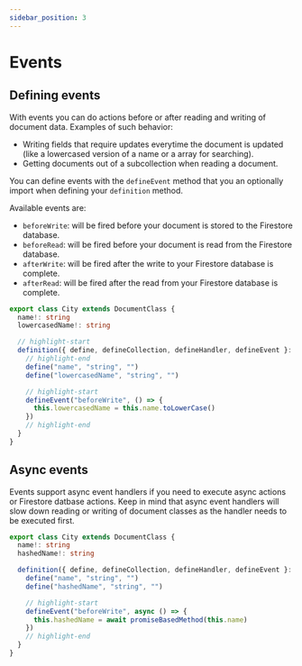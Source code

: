 ```yaml
---
sidebar_position: 3
---
```


# Events

## Defining events

With events you can do actions before or after reading and writing of document data. Examples of such behavior:
- Writing fields that require updates everytime the document is updated (like a lowercased version of a name or a array for searching).
- Getting documents out of a subcollection when reading a document.

You can define events with the `defineEvent` method that you an optionally import when defining your `definition` method.

Available events are:
- `beforeWrite`: will be fired before your document is stored to the Firestore database.
- `beforeRead`: will be fired before your document is read from the Firestore database.
- `afterWrite`: will be fired after the write to your Firestore database is complete.
- `afterRead`: will be fired after the read from your Firestore database is complete.

```ts
export class City extends DocumentClass {
  name!: string
  lowercasedName!: string

  // highlight-start
  definition({ define, defineCollection, defineHandler, defineEvent }: DocumentClassDefineProps): void {
    // highlight-end
    define("name", "string", "")
    define("lowercasedName", "string", "")

    // highlight-start
    defineEvent("beforeWrite", () => {
      this.lowercasedName = this.name.toLowerCase()
    })
    // highlight-end
  }
}
```

## Async events

Events support async event handlers if you need to execute async actions or Firestore datbase actions.
Keep in mind that async event handlers will slow down reading or writing of document classes as the handler needs to be executed first.

```ts
export class City extends DocumentClass {
  name!: string
  hashedName!: string

  definition({ define, defineCollection, defineHandler, defineEvent }: DocumentClassDefineProps): void {
    define("name", "string", "")
    define("hashedName", "string", "")

    // highlight-start
    defineEvent("beforeWrite", async () => {
      this.hashedName = await promiseBasedMethod(this.name)
    })
    // highlight-end
  }
}
```